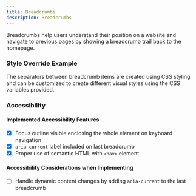 ```yaml
---
title: Breadcrumbs
description: Breadcrumbs
---
```



Breadcrumbs help users understand their position on a website and navigate to previous pages by showing a breadcrumb trail back to the homepage.

<ShowComponent>
  <Breadcrumbs />
</ShowComponent>

### Style Override Example
The separators between breadcrumb items are created using CSS styling and can be customized to create different visual styles using the CSS variables provided.
<ShowComponent>
  <div style={
    {
      '--breadcrumb-icon-border-top': '1px',
      '--breadcrumb-icon-height': '1rem',
      '--breadcrumb-icon-width': '0',
      '--breadcrumb-icon-rotate': '0',
      '--breadcrumb-icon-border-top:': '0',
      '--breadcrumb-gap-left': '0.75rem',
      '--breadcrumb-gap-right': '0.75rem'
    }
  }>
    <Breadcrumbs />
  </div>
</ShowComponent>

<ShowComponent>
  <div style={
    {
      '--breadcrumb-icon-border-top': '1px',
      '--breadcrumb-icon-height': '1rem',
      '--breadcrumb-icon-width': '0.25rem',
      '--breadcrumb-icon-rotate': '15deg',
      '--breadcrumb-icon-border-top:': '0',
      '--breadcrumb-gap-left': '0.25rem',
      '--breadcrumb-gap-right': '0.4rem',
      '--breadcrumb-font-weight-last': 'var(--font-weight-normal)'
    }
  }>
    <Breadcrumbs />
  </div>
</ShowComponent>

### Accessibility

#### Implemented Accessibility Features

- [x] Focus outline visible enclosing the whole element on keyboard navigation
- [x] `aria-current` label included on last breadcrumb
- [x] Proper use of semantic HTML with `<nav>` element

#### Accessibility Considerations when Implementing

- [ ] Handle dynamic content changes by adding `aria-current` to the last breadcrumb
